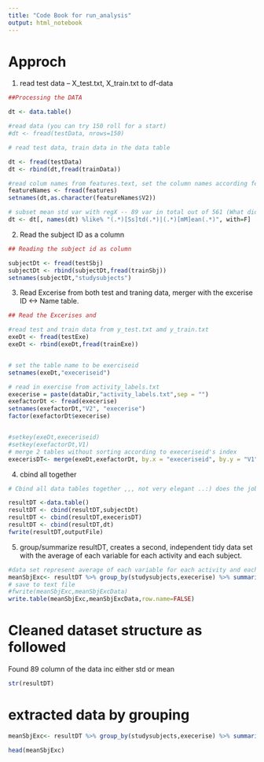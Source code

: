 ```yaml
---
title: "Code Book for run_analysis"
output: html_notebook
---
```


# Approch


1. read test data -- X_test.txt, X_train.txt to df-data

```r
##Processing the DATA

dt <- data.table()

#read data (you can try 150 roll for a start) 
#dt <- fread(testData, nrows=150)

# read test data, train data in the data table

dt <- fread(testData)
dt <- rbind(dt,fread(trainData))

#read colum names from features.text, set the column names according feature
featureNames <- fread(features)
setnames(dt,as.character(featureNames$V2))

# subset mean std var with regX -- 89 var in total out of 561 (What did you get?)
dt <- dt[, names(dt) %like% "(.*)[Ss]td(.*)|(.*)[mM]ean(.*)", with=F]

```


2. Read the subject ID as a column 

```r
## Reading the subject id as column

subjectDt <- fread(testSbj)
subjectDt <- rbind(subjectDt,fread(trainSbj))
setnames(subjectDt,"studysubjects")


```


3. Read Excerise from both test and traning data, merger with the excerise ID <-> Name table. 

```r
## Read the Excerises and 

#read test and train data from y_test.txt amd y_train.txt
exeDt <- fread(testExe)
exeDt <- rbind(exeDt,fread(trainExe))


# set the table name to be exerciseid
setnames(exeDt,"execeriseid")

# read in exercise from activity_labels.txt
execerise = paste(dataDir,"activity_labels.txt",sep = "")
exefactorDt <- fread(execerise)
setnames(exefactorDt,"V2", "execerise")
factor(exefactorDt$execerise)


#setkey(exeDt,execeriseid)
#setkey(exefactorDt,V1)
# merge 2 tables without sorting according to execeriseid's index
execerisDT<- merge(exeDt,exefactorDt, by.x = "execeriseid", by.y = "V1",all.x = T, sort = F)

```


4. cbind all together

```r
# Cbind all data tables together ,,, not very elegant ..:) does the job

resultDT <-data.table()
resultDT <- cbind(resultDT,subjectDt)
resultDT <- cbind(resultDT,execerisDT)
resultDT <- cbind(resultDT,dt)
fwrite(resultDT,outputFile)
```

5. group/summarize resultDT, creates a second, independent tidy data set with the average of each variable for each activity and each subject.

```r
#data set represent average of each variable for each activity and each subject
meanSbjExc<- resultDT %>% group_by(studysubjects,execerise) %>% summarise(across(names(dt),mean,na.rm = TRUE))
# save to text file
#fwrite(meanSbjExc,meanSbjExcData)
write.table(meanSbjExc,meanSbjExcData,row.name=FALSE)
```



# Cleaned dataset structure as followed 

Found 89 column of the data inc either std or mean 

```r
str(resultDT)
```

# extracted data by grouping

```r

meanSbjExc<- resultDT %>% group_by(studysubjects,execerise) %>% summarise(across(names(dt),mean,na.rm = TRUE))

head(meanSbjExc)

```


